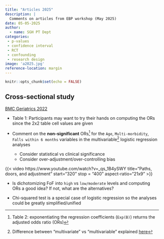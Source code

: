 ```yaml
---
title: "Articles 2025"
description: |
  Comments on articles from EBP workshop (May 2025)  
date: 05-05-2025
author:
  - name: SGH PT Dept
categories:
 - p-values
 - confidence interval
 - RCT
 - confounding
 - research design 
image: 'a2025.jpg'  
reference-location: margin
---
```




```r
knitr::opts_chunk$set(echo = FALSE)
```

## Cross-sectional study
[BMC Geriatrics 2022](https://bmcgeriatr.biomedcentral.com/articles/10.1186/s12877-022-02883-1)    

- Table 1: Participants may want to try their hands on computing the ORs since the 2x2 table cell values are given   

- Comment on the **non-significant** ORs[^1] for the `Age`, `Multi-morbidity`, `Falls within 6 months` variables in the multivariable[^2] logistic regression analyses
  - Consider statistical vs clinical significance 
  - Consider over-adjustment/over-controlling bias  
  
{{< video https://www.youtube.com/watch?v=_qs_1B4ySWY
    title="Paths, doors, and adjustment"
    start="320"
    stop = "400"
    aspect-ratio="21x9" 
>}}

 


- Is dichotomizing FoF into `high` vs `low/moderate` levels and computing ORs a good idea? If not, what are the alternatives?    

- Chi-squared test is a special case of logistic regression so the analyses could be greatly simplified/unified   
 
 

[^1]: Table 2: exponentiating the regression coefficients (`Exp(B)`) returns the adjusted odds ratio (ORs)

[^2]: Difference between “multivariate” vs “multivariable” explained [here](https://pmc.ncbi.nlm.nih.gov/articles/PMC3518362/)  



 
 
